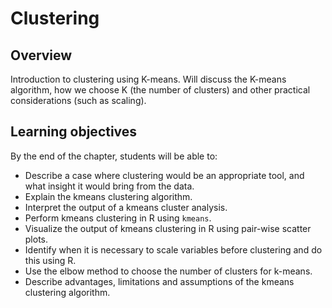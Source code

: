 # Clustering {#clustering}

## Overview 
Introduction to clustering using K-means. Will discuss the K-means algorithm, how we choose K (the number of clusters) and other practical considerations (such as scaling).

## Learning objectives 
By the end of the chapter, students will be able to:

* Describe a case where clustering would be an appropriate tool, and what insight it would bring from the data.
* Explain the kmeans clustering algorithm.
* Interpret the output of a kmeans cluster analysis.
* Perform kmeans clustering in R using `kmeans`.
* Visualize the output of kmeans clustering in R using pair-wise scatter plots.
* Identify when it is necessary to scale variables before clustering and do this using R.
* Use the elbow method to choose the number of clusters for k-means.
* Describe advantages, limitations and assumptions of the kmeans clustering algorithm.